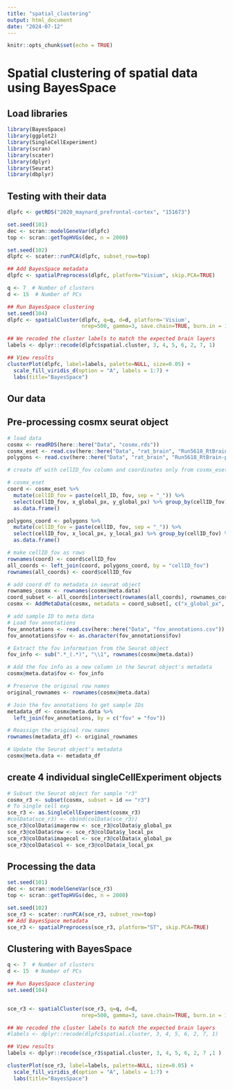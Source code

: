 ```yaml
---
title: "spatial_clustering"
output: html_document
date: "2024-07-12"
---
```


```r
knitr::opts_chunk$set(echo = TRUE)
```

# Spatial clustering of spatial data using BayesSpace 

## Load libraries 
```r
library(BayesSpace)
library(ggplot2)
library(SingleCellExperiment)
library(scran)
library(scater)
library(dplyr)
library(Seurat)
library(dbplyr)
```

## Testing with their data 
```r
dlpfc <- getRDS("2020_maynard_prefrontal-cortex", "151673")

set.seed(101)
dec <- scran::modelGeneVar(dlpfc)
top <- scran::getTopHVGs(dec, n = 2000)

set.seed(102)
dlpfc <- scater::runPCA(dlpfc, subset_row=top)

## Add BayesSpace metadata
dlpfc <- spatialPreprocess(dlpfc, platform="Visium", skip.PCA=TRUE)

```

```r
q <- 7  # Number of clusters
d <- 15  # Number of PCs

## Run BayesSpace clustering
set.seed(104)
dlpfc <- spatialCluster(dlpfc, q=q, d=d, platform='Visium',
                        nrep=500, gamma=3, save.chain=TRUE, burn.in = 100)

## We recoded the cluster labels to match the expected brain layers
labels <- dplyr::recode(dlpfc$spatial.cluster, 3, 4, 5, 6, 2, 7, 1)

## View results
clusterPlot(dlpfc, label=labels, palette=NULL, size=0.05) +
  scale_fill_viridis_d(option = "A", labels = 1:7) +
  labs(title="BayesSpace")
```

## Our data 

## Pre-processing cosmx seurat object 
```r
# load data 
cosmx <- readRDS(here::here("Data", "cosmx.rds"))
cosmx_eset <- read.csv(here::here("Data", "rat_brain", "Run5618_RtBrain_tx_file.csv"))
polygons <- read.csv(here::here("Data", "rat_brain", "Run5618_RtBrain-polygons.csv"))

# create df with cellID_fov column and coordinates only from cosmx_eset

# cosmx_eset
coord <- cosmx_eset %>%
  mutate(cellID_fov = paste(cell_ID, fov, sep = "_")) %>%
  select(cellID_fov, x_global_px, y_global_px) %>% group_by(cellID_fov) %>% slice(1) %>%
  as.data.frame()

polygons_coord <- polygons %>%
  mutate(cellID_fov = paste(cellID, fov, sep = "_")) %>%
  select(cellID_fov, x_local_px, y_local_px) %>% group_by(cellID_fov) %>% slice(1) %>%
  as.data.frame()

# make cellID_fov as rows 
rownames(coord) <- coord$cellID_fov
all_coords <- left_join(coord, polygons_coord, by = "cellID_fov")
rownames(all_coords) <- coord$cellID_fov

# add coord df to metadata in seurat object
rownames_cosmx <- rownames(cosmx@meta.data)
coord_subset <- all_coords[intersect(rownames(all_coords), rownames_cosmx), ]
cosmx <- AddMetaData(cosmx, metadata = coord_subset[, c("x_global_px", "y_global_px", "x_local_px", "y_local_px")])

# add sample ID to meta data 
# Load fov annotations
fov_annotations <- read.csv(here::here("Data", "fov_annotations.csv"))
fov_annotations$fov <- as.character(fov_annotations$fov)

# Extract the fov information from the Seurat object
fov_info <- sub(".*_(.*)", "\\1", rownames(cosmx@meta.data))

# Add the fov info as a new column in the Seurat object's metadata
cosmx@meta.data$fov <- fov_info

# Preserve the original row names
original_rownames <- rownames(cosmx@meta.data)

# Join the fov annotations to get sample IDs
metadata_df <- cosmx@meta.data %>%
  left_join(fov_annotations, by = c("fov" = "fov"))

# Reassign the original row names
rownames(metadata_df) <- original_rownames

# Update the Seurat object's metadata
cosmx@meta.data <- metadata_df
```

## create 4 individual singleCellExperiment objects 
```r
# Subset the Seurat object for sample "r3"
cosmx_r3 <- subset(cosmx, subset = id == "r3")
# To single cell exp
sce_r3 <- as.SingleCellExperiment(cosmx_r3)
#colData(sce_r3) <- cbind(colData(sce_r3))
sce_r3@colData$imagerow <- sce_r3@colData$y_global_px
sce_r3@colData$row <- sce_r3@colData$y_local_px
sce_r3@colData$imagecol <- sce_r3@colData$x_global_px
sce_r3@colData$col <- sce_r3@colData$x_local_px
```

## Processing the data
```r
set.seed(101)
dec <- scran::modelGeneVar(sce_r3)
top <- scran::getTopHVGs(dec, n = 2000)
```

```r
set.seed(102)
sce_r3 <- scater::runPCA(sce_r3, subset_row=top)
## Add BayesSpace metadata
sce_r3 <- spatialPreprocess(sce_r3, platform="ST", skip.PCA=TRUE)
```

## Clustering with BayesSpace 
```r
q <- 7  # Number of clusters
d <- 15  # Number of PCs

## Run BayesSpace clustering
set.seed(104)


sce_r3 <- spatialCluster(sce_r3, q=q, d=d,
                        nrep=500, gamma=3, save.chain=TRUE, burn.in = 100)

## We recoded the cluster labels to match the expected brain layers
#labels <- dplyr::recode(dlpfc$spatial.cluster, 3, 4, 5, 6, 2, 7, 1)

## View results
labels <- dplyr::recode(sce_r3$spatial.cluster, 3, 4, 5, 6, 2, 7 ,1 )

clusterPlot(sce_r3, label=labels, palette=NULL, size=0.05) +
  scale_fill_viridis_d(option = "A", labels = 1:7) +
  labs(title="BayesSpace")
```

